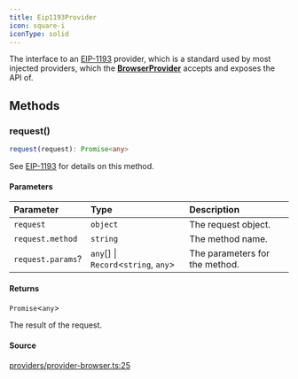 ```yaml
---
title: Eip1193Provider
icon: square-i
iconType: solid
---
```


The interface to an [EIP-1193](https://eips.ethereum.org/EIPS/eip-1193) provider, which is a standard used by most
injected providers, which the [**BrowserProvider**](/content/classes/BrowserProvider) accepts and exposes the API of.

## Methods

### request()

```ts
request(request): Promise<any>
```

See [EIP-1193](https://eips.ethereum.org/EIPS/eip-1193) for details on this method.

#### Parameters

| Parameter | Type | Description |
| :------ | :------ | :------ |
| `request` | `object` | The request object. |
| `request.method` | `string` | The method name. |
| `request.params`? | `any`[] \| `Record`\<`string`, `any`\> | The parameters for the method. |

#### Returns

`Promise`\<`any`\>

The result of the request.

#### Source

[providers/provider-browser.ts:25](https://github.com/dominant-strategies/quais.js/blob/3fde6763235c7029b19260e352cfa6956f8b8444/src/providers/provider-browser.ts#L25)
